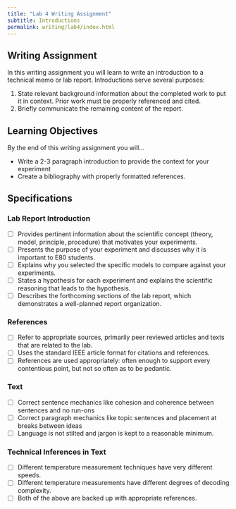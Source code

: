 ```yaml
---
title: "Lab 4 Writing Assignment"
subtitle: Introductions
permalink: writing/lab4/index.html
---
```


## Writing Assignment

In this writing assignment you will learn to write an introduction to a technical memo or lab report.
Introductions serve several purposes:

1. State relevant background information about the completed work to put it in context. Prior work must be properly referenced and cited.
2. Briefly communicate the remaining content of the report.

## Learning Objectives

By the end of this writing assignment you will...

- Write a 2-3 paragraph introduction to provide the context for your experiment
- Create a bibliography with properly formatted references.

<!-- ## Required Resources

- [ ]  -->

## Specifications

### Lab Report Introduction 

- [ ] Provides pertinent information about the scientific concept (theory, model, principle, procedure) that motivates your experiments.
- [ ] Presents the purpose of your experiment and discusses why it is important to E80 students.
- [ ] Explains why you selected the specific models to compare against your experiments.
- [ ] States a hypothesis for each experiment and explains the scientific reasoning that leads to the hypothesis.
- [ ] Describes the forthcoming sections of the lab report, which demonstrates a well-planned report organization.


### References

- [ ]	Refer to appropriate sources, primarily peer reviewed articles and texts that are related to the lab.
- [ ]	Uses the standard IEEE article format for citations and references.
- [ ]	References are used appropriately: often enough to support every contentious point, but not so often as to be pedantic.

### Text

- [ ] Correct sentence mechanics like cohesion and coherence between sentences and no run-ons
- [ ] Correct paragraph mechanics like topic sentences and placement at breaks between ideas
- [ ] Language is not stilted and jargon is kept to a reasonable minimum.

### Technical Inferences in Text

- [ ] Different temperature measurement techniques have very different speeds.
- [ ] Different temperature measurements have different degrees of decoding complexity.
- [ ] Both of the above are backed up with appropriate references.
